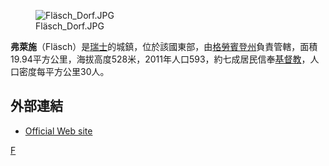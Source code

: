 [[Image:Fläsch_Dorf.JPG|right]]

'''弗萊施'''（Fläsch）是[[瑞士|瑞士]]的城鎮，位於該國東部，由[[格勞賓登州|格勞賓登州]]負責管轄，面積19.94平方公里，海拔高度528米，2011年人口593，約七成居民信奉[[基督教|基督教]]，人口密度每平方公里30人。

==外部連結==
*[http://www.flaesch.ch Official Web site] {{Wayback|url=http://www.flaesch.ch/ |date=20200319170828 }}
{{commonscat}}
{{coord|display=title}}
{{Switzerland-geo-stub}}
{{normdaten}}
[[Category:格劳宾登州的市镇|F]]